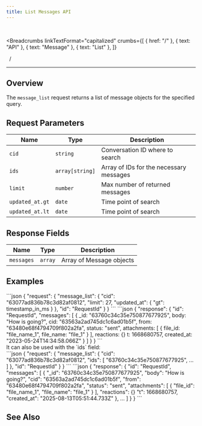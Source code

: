 ```yaml
---
title: List Messages API
---
```


<br />



<Breadcrumbs
  linkTextFormat="capitalized"
  crumbs={[
    { href: "/" },
    { text: "API" },
    { text: "Message" },
    { text: "List" },
  ]}
>
  <Icon slot="index" name="seti:powershell" />
  <span slot="separator">&nbsp;&nbsp;/&nbsp;</span>
</Breadcrumbs>

---


## Overview

> <Badge text="wss" variant="tip" size="large" />
> <Badge text="message_list" size="large" />

The `message_list` request returns a list of message objects for the specified query.

## Request Parameters

| Name            | Type            | Description                             |
| --------------- | --------------- | --------------------------------------- |
| `cid`           | `string`        | Conversation ID where to search         |
| `ids`           | `array[string]` | Array of IDs for the necessary messages |
| `limit`         | `number`        | Max number of returned messages         |
| `updated_at.gt` | `date`          | Time point of search                    |
| `updated_at.lt` | `date`          | Time point of search                    |

## Response Fields

| Name       | Type    | Description              |
| ---------- | ------- | ------------------------ |
| `messages` | `array` | Array of Message objects |

## Examples

<Tabs>
  <TabItem label="Request">
```json
{
  "request": {
    "message_list": {
      "cid": "63077ad836b78c3d82af0812",
      "limit": 27,
      "updated_at": {
        "gt": timestamp_in_ms
      }
    },
    "id": "RequestId"
  }
}
```
  </TabItem>  
</Tabs>

<Tabs>
  <TabItem label="Response">
```json
{
  "response": {
    "id": "RequestId",
    "messages": [
      {
        _id: "63760c34c35e750877677925",
        body: "How is going?",
        cid: "63563a2ad745dc1c6ad01b5f",
        from: "63480e68f4794709f802a2fa",
        status: "sent",
        attachments: [
          { file_id: "file_name_1", file_name: "file_1" }
        ],
        reactions: {}
        t: 1668680757,
        created_at: "2023-05-24T14:34:58.066Z"
      }
    ]
  }
}
```
  </TabItem>  
</Tabs>

<Aside>It can also be used with the `ids` field:</Aside>

<Tabs>
  <TabItem label="Response">
```json
{
  "request": {
    "message_list": {
      "cid": "63077ad836b78c3d82af0812",
      "ids": [ "63760c34c35e750877677925", ... ]
    },
    "id": "RequestId"
  }
}
```
  </TabItem>  
</Tabs>

<Tabs>
  <TabItem label="Response">
```json
{
  "response": {
    "id": "RequestId",
    "messages": [
      {
        "_id": "63760c34c35e750877677925",
        "body": "How is going?",
        "cid": "63563a2ad745dc1c6ad01b5f",
        "from": "63480e68f4794709f802a2fa",
        "status": "sent",
        "attachments": [
          { "file_id": "file_name_1", "file_name": "file_1" }
        ],
        "reactions": {}
        "t": 1668680757,
        "created_at": "2025-08-13T05:51:44.733Z"
      },
      ...
    ]
  }
}
```
  </TabItem>  
</Tabs>

## See Also

<LinkCard
  title="SAMA chat server API: Messages"
  href="https://medium.com/sama-communications/sama-chat-server-api-messages-dc00e9684dc0"
  description="Based on ease of use, and with easy-to-understand documentation and articles on how to set up and use our APIs, we want to show that it is REAL to build communication into your application."
/>
<LinkCard
  title="DataBase Records"
  href="/deployment/db-records/"
  description="Collection of complete objects stored in the database."
/>

<script
  src="https://giscus.app/client.js"
  data-repo="SAMA-Communications/sama-server"
  data-repo-id="R_kgDOIBiYjA"
  data-category-id="DIC_kwDOIBiYjM4CuYYL"
  data-mapping="pathname"
  data-strict="0"
  data-reactions-enabled="1"
  data-emit-metadata="0"
  data-input-position="top"
  data-theme="transparent_dark"
  data-lang="en"
  data-loading="lazy"
  crossorigin="anonymous"
  async
></script>
